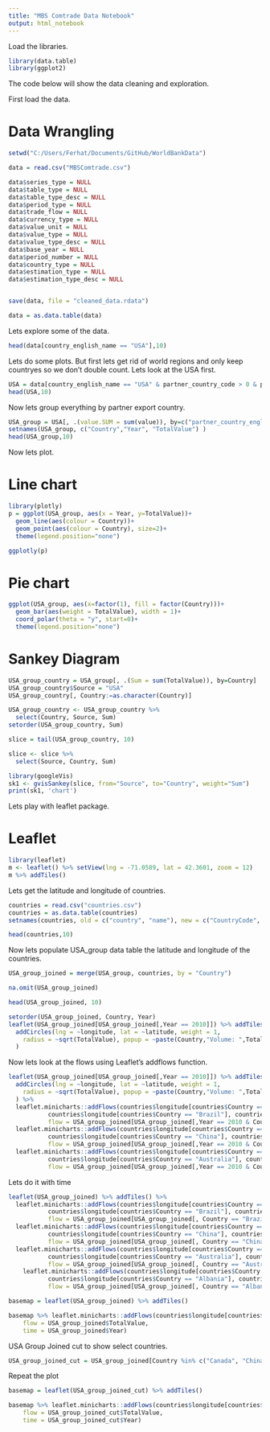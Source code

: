 ```yaml
---
title: "MBS Comtrade Data Notebook"
output: html_notebook
---
```



Load the libraries.

```r
library(data.table)
library(ggplot2)
```

The code below will show the data cleaning and exploration.

First load the data.

# Data Wrangling

```r
setwd("C:/Users/Ferhat/Documents/GitHub/WorldBankData")

data = read.csv("MBSComtrade.csv")

data$series_type = NULL
data$table_type = NULL
data$table_type_desc = NULL
data$period_type = NULL
data$trade_flow = NULL
data$currency_type = NULL
data$value_unit = NULL
data$value_type = NULL
data$value_type_desc = NULL
data$base_year = NULL
data$period_number = NULL
data$country_type = NULL
data$estimation_type = NULL
data$estimation_type_desc = NULL


save(data, file = "cleaned_data.rdata")
```

```r
data = as.data.table(data)
```

Lets explore some of the data.

```r
head(data[country_english_name == "USA"],10)
```
Lets do some plots. But first lets get rid of world regions and only keep countryes so we don't double count. Lets look at the USA first.
```r
USA = data[country_english_name == "USA" & partner_country_code > 0 & partner_country_code < 899 ]
head(USA,10)
```

Now lets group  everything by partner export country.
```r
USA_group = USA[, .(value.SUM = sum(value)), by=c("partner_country_english_name", "year")]
setnames(USA_group, c("Country","Year", "TotalValue") )
head(USA_group,10)
```

Now lets plot.

# Line chart

```r

library(plotly)
p = ggplot(USA_group, aes(x = Year, y=TotalValue))+
  geom_line(aes(colour = Country))+
  geom_point(aes(colour = Country), size=2)+
  theme(legend.position="none")

ggplotly(p)
```
# Pie chart

```r
ggplot(USA_group, aes(x=factor(1), fill = factor(Country)))+
  geom_bar(aes(weight = TotalValue), width = 1)+
  coord_polar(theta = "y", start=0)+
  theme(legend.position="none")
```

# Sankey Diagram

```r
USA_group_country = USA_group[, .(Sum = sum(TotalValue)), by=Country]
USA_group_country$Source = "USA"
USA_group_country[, Country:=as.character(Country)]

USA_group_country <- USA_group_country %>% 
  select(Country, Source, Sum)
setorder(USA_group_country, Sum)

slice = tail(USA_group_country, 10)

slice <- slice %>% 
  select(Source, Country, Sum)

library(googleVis)
sk1 <- gvisSankey(slice, from="Source", to="Country", weight="Sum")
print(sk1, 'chart')
```
Lets play with leaflet package.

# Leaflet

```r
library(leaflet)
m <- leaflet() %>% setView(lng = -71.0589, lat = 42.3601, zoom = 12)
m %>% addTiles()
```
Lets get the latitude and longitude of countries.

```r
countries = read.csv("countries.csv")
countries = as.data.table(countries)
setnames(countries, old = c("country", "name"), new = c("CountryCode", "Country"))

head(countries,10)
```
Now lets populate USA_group data table the latitude and longitude of the countries.

```r
USA_group_joined = merge(USA_group, countries, by = "Country")

na.omit(USA_group_joined)

head(USA_group_joined, 10)
```

```r
setorder(USA_group_joined, Country, Year)
leaflet(USA_group_joined[USA_group_joined[,Year == 2010]]) %>% addTiles() %>%
  addCircles(lng = ~longitude, lat = ~latitude, weight = 1,
    radius = ~sqrt(TotalValue), popup = ~paste(Country,"Volume: ",TotalValue), fillOpacity = 0.5
  )
```

Now lets look at the flows using Leaflet's addflows function.

```r

leaflet(USA_group_joined[USA_group_joined[,Year == 2010]]) %>% addTiles() %>%
  addCircles(lng = ~longitude, lat = ~latitude, weight = 1,
    radius = ~sqrt(TotalValue), popup = ~paste(Country,"Volume: ",TotalValue), fillOpacity = 0.5
  ) %>%
  leaflet.minicharts::addFlows(countries$longitude[countries$Country == "United States"], countries$latitude[countries$Country == "United States"],
           countries$longitude[countries$Country == "Brazil"], countries$latitude[countries$Country == "Brazil"], color = 'green',
           flow = USA_group_joined[USA_group_joined[,Year == 2010 & Country == "Brazil"]]$TotalValue, opacity = 0.5) %>%
  leaflet.minicharts::addFlows(countries$longitude[countries$Country == "United States"], countries$latitude[countries$Country == "United States"],
           countries$longitude[countries$Country == "China"], countries$latitude[countries$Country == "China"], color = 'red',
           flow = USA_group_joined[USA_group_joined[,Year == 2010 & Country == "China"]]$TotalValue, opacity = 0.5) %>%
  leaflet.minicharts::addFlows(countries$longitude[countries$Country == "United States"], countries$latitude[countries$Country == "United States"],
           countries$longitude[countries$Country == "Australia"], countries$latitude[countries$Country == "Australia"], color = 'orange',
           flow = USA_group_joined[USA_group_joined[,Year == 2010 & Country == "Australia"]]$TotalValue, opacity = 0.5)


```

Lets do it with time

```r
leaflet(USA_group_joined) %>% addTiles() %>%
  leaflet.minicharts::addFlows(countries$longitude[countries$Country == "United States"], countries$latitude[countries$Country == "United States"],
           countries$longitude[countries$Country == "Brazil"], countries$latitude[countries$Country == "Brazil"], color = 'green',
           flow = USA_group_joined[USA_group_joined[, Country == "Brazil"]]$TotalValue, opacity = 0.5, time = unique(USA_group_joined$Year)) %>%
  leaflet.minicharts::addFlows(countries$longitude[countries$Country == "United States"], countries$latitude[countries$Country == "United States"],
           countries$longitude[countries$Country == "China"], countries$latitude[countries$Country == "China"], color = 'red',
           flow = USA_group_joined[USA_group_joined[, Country == "China"]]$TotalValue, opacity = 0.5, time =unique(USA_group_joined$Year)) %>%
  leaflet.minicharts::addFlows(countries$longitude[countries$Country == "United States"], countries$latitude[countries$Country == "United States"],
           countries$longitude[countries$Country == "Australia"], countries$latitude[countries$Country == "Australia"], color = 'orange',
           flow = USA_group_joined[USA_group_joined[, Country == "Australia"]]$TotalValue, opacity = 0.5, time =unique(USA_group_joined$Year)) %>%
    leaflet.minicharts::addFlows(countries$longitude[countries$Country == "United States"], countries$latitude[countries$Country == "United States"],
           countries$longitude[countries$Country == "Albania"], countries$latitude[countries$Country == "Albania"], color = 'black',
           flow = USA_group_joined[USA_group_joined[, Country == "Albania"]]$TotalValue, opacity = 0.5, time =unique(USA_group_joined$Year))
```


```r

basemap = leaflet(USA_group_joined) %>% addTiles()

basemap %>% leaflet.minicharts::addFlows(countries$longitude[countries$Country == "United States"], countries$latitude[countries$Country == "United States"],USA_group_joined$longitude, USA_group_joined$latitude,
    flow = USA_group_joined$TotalValue,
    time = USA_group_joined$Year)
```

USA Group Joined cut to show select countries.

```r
USA_group_joined_cut = USA_group_joined[Country %in% c("Canada", "China", "Brazil", "India", "Australia", "South Africa", "Mexico")]
```

Repeat the plot

```r
basemap = leaflet(USA_group_joined_cut) %>% addTiles()

basemap %>% leaflet.minicharts::addFlows(countries$longitude[countries$Country == "United States"], countries$latitude[countries$Country == "United States"],USA_group_joined_cut$longitude, USA_group_joined_cut$latitude,
    flow = USA_group_joined_cut$TotalValue,
    time = USA_group_joined_cut$Year)
```

